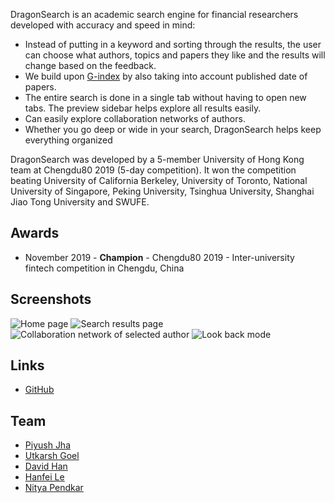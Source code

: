 
DragonSearch is an academic search engine for financial researchers developed with accuracy and speed in mind:

- Instead of putting in a keyword and sorting through the results, the user can choose what authors, topics and papers they like and the results will change based on the feedback.
- We build upon [G-index](https://en.wikipedia.org/wiki/G-index) by also taking into account published date of papers.
- The entire search is done in a single tab without having to open new tabs. The preview sidebar helps explore all results easily.
- Can easily explore collaboration networks of authors.
- Whether you go deep or wide in your search, DragonSearch helps keep everything organized

DragonSearch was developed by a 5-member University of Hong Kong team at Chengdu80 2019 (5-day competition). It won the competition beating University of California Berkeley, University of Toronto, National University of Singapore, Peking University, Tsinghua University, Shanghai Jiao Tong University and SWUFE.

## Awards

- November 2019 - **Champion** - Chengdu80 2019 - Inter-university fintech competition in Chengdu, China

## Screenshots

<Image src={DragonSearch1} alt="Home page" />

<Image src={DragonSearch2} alt="Search results page" />

<Image src={DragonSearch3} alt="Collaboration network of selected author" />

<Image src={DragonSearch4} alt="Look back mode" />

## Links

- [GitHub](https://github.com/davidbhan/Chengdu80)

## Team

- [Piyush Jha](https://www.linkedin.com/in/piyush-jha/)
- [Utkarsh Goel](https://www.utkarshgoel.dev/)
- [David Han](https://www.linkedin.com/in/davidbhan/)
- [Hanfei Le](https://www.linkedin.com/in/hanfei-li-436187160/)
- [Nitya Pendkar](https://www.linkedin.com/in/nitya-pendkar-802705171/)
